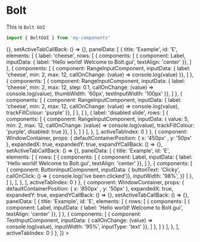 

<Meta title="Components/Bolt" component={BoltGUI} />

# Bolt

This is `Bolt GUI`

```jsx
import { BoltGUI } from 'my-components'
```

<Preview withSource="open">
  <Story name="Bolt GUI - Multi Window">
    <BoltGUI viewData={[
      {
        component: WindowContainer,
        props: {
            defaultContainerPosition: { x: '50px' , y: '50px' },
            expandedX: true,
            expandedY: true,
            expandYCallBack: () => {},
            setActiveTabCallBack: () => {},
            panelData: [
            {
                title: 'Example',
                id: 'E',
                elements: [
                    {
                        label: 'cheese',
                        rows: [
                            {
                                components: [
                                    { component: Label, inputData: { label: 'Hello world! Welcome to Bolt.gui', textAlign: 'center' }},
                                ]
                            },
                            {
                                components: [
                                    { component: RangeInputComponent, inputData: { label: 'cheese', min: 2, max: 12, callOnChange: (value) => console.log(value) }},
                                ]
                            },
                            {
                                components: [
                                    { component: RangeInputComponent, inputData: { label: 'cheese', min: 2, max: 12, step: 0.1, callOnChange: (value) => console.log(value), thumbWidth: '60px', textInputWidth: '100px' }},
                                ]
                            },
                            {
                                components: [
                                    { component: RangeInputComponent, inputData: { label: 'cheese', min: 2, max: 12, callOnChange: (value) => console.log(value), trackFillColour: 'purple' }},
                                ]
                            },
                        ]
                    },
                    {
                        label: 'disabled slide',
                        rows: [
                            {
                                components: [
                                    { component: RangeInputComponent, inputData: { value: 5, min: 2, max: 12, callOnChange: (value) => console.log(value), trackFillColour: 'purple', disabled: true }},
                                ]
                            },
                        ]
                    }
                ],
            },
            ],
            activeTabIndex: 0
        }
      },
      {
        component: WindowContainer,
        props: {
            defaultContainerPosition: { x: '450px' , y: '50px' },
            expandedX: true,
            expandedY: true,
            expandYCallBack: () => {},
            setActiveTabCallBack: () => {},
            panelData: [
            {
                title: 'Example',
                id: 'E',
                elements: [
                    {
                        rows: [
                            {
                                components: [
                                    { component: Label, inputData: { label: 'Hello world! Welcome to Bolt.gui', textAlign: 'center' }},
                                ]
                            },
                            {
                                components: [
                                    {
                                        component: ButtonInputComponent, inputData: {
                                        buttonText: 'Clicky',
                                        callOnClick: () => { console.log('ive been clicked')},
                                        inputWidth: '98%',
                                    }}
                                ]
                            },
                        ]
                    },
                ],
            },
            ],
            activeTabIndex: 0
        }
      },
      {
        component: WindowContainer,
        props: {
            defaultContainerPosition: { x: '850px' , y: '50px' },
            expandedX: true,
            expandedY: true,
            expandYCallBack: () => {},
            setActiveTabCallBack: () => {},
            panelData: [
            {
                title: 'Example',
                id: 'E',
                elements: [
                    {
                        rows: [
                            {
                                components: [
                                    { component: Label, inputData: { label: 'Hello world! Welcome to Bolt.gui', textAlign: 'center' }},
                                ]
                            },
                            {
                                components: [
                                    { component: TextInputComponent, inputData: { callOnChange: (value) => console.log(value), inputWidth: '95%', inputType: 'text' }},
                                ]
                            },
                        ]
                    }
                ],
            },
            ],
            activeTabIndex: 0
        }
      },
    ]}
></BoltGUI>
  </Story>
</Preview>